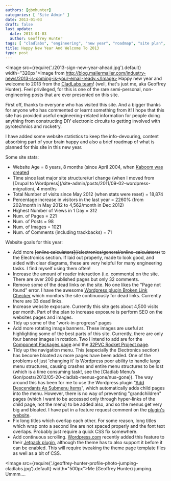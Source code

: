 ```yaml
---
authors: [gbmhunter]
categories: [ "Site Admin" ]
date: 2013-01-03
draft: false
last_update:
  date: 2013-01-03
  author: Geoffrey Hunter
tags: [ "cladlabs", "engineering", "new year", "roadmap", "site plan", "website statistics" ]
title: Happy New Year And Welcome To 2013
type: post
---
```


<Image src={require('./2013-sign-new-year-ahead.jpg').default} width="320px">Image from http://blog.mailermailer.com/industry-news/2013-is-coming-is-your-email-ready.</Image> Happy new year and welcome to 2013 from the [CladLabs team](http://en.gravatar.com/gbmhunter)! (well, that's just me, aka Geoffrey Hunter). Feel privileged, for this is one of the rare semi-personal, non-engineering posts that are ever presented on this site.

First off, thanks to everyone who has visited this site. And a bigger thanks for anyone who has commented or learnt something from it! I hope that this site has provided useful engineering-related information for people doing anything from constructing DIY electronic circuits to getting involved with pyrotechnics and rocketry.

I have added some website statistics to keep the info-devouring, content absorbing part of your brain happy and also a brief roadmap of what is planned for this site in this new year.

Some site stats:

* Website Age = 8 years, 8 months (since April 2004, when [Kaboom was created](/blog/2004/04-25-kaboom-website-created/index.mdx)
* Time since last major site structure/url change (when I moved from [Drupal to Wordpress](/site-admin/posts/2011/09-02-wordpress-migration/, 4 months
* Total Number of visits since May 2012 (when stats were reset) = 18,874
* Percentage increase in visitors in the last year = 2260% (from 202/month in May 2012 to 4,562/month in Dec 2012)
* Highest Number of Views in 1 Day = 312
* Num. of Pages = 221
* Num. of Posts = 98
* Num. of Images = 1021
* Num. of Comments (including trackbacks) = 71

Website goals for this year:

* Add more ~~\[online calculators\](/electronics/general/online-calculators)~~ to the Electronics section. If laid out properly, made to look good, and aided with clear diagrams, these are very helpful for many engineering tasks. I find myself using them often!
* Increase the amount of reader interaction (i.e. comments) on the site. There are over 200 published pages but only 32 comments.
* Remove some of the dead links on the site. No one likes the "Page not found" error. I have the awesome [Wordpress plugin Broken Link Checker](http://w-shadow.com/blog/2007/08/05/broken-link-checker-for-wordpress/) which monitors the site continuously for dead links. Currently there are 33 dead links.
* Increase website exposure. Currently this site gets about 4,500 visits per month. Part of the plan to increase exposure is perform SEO on the websites pages and images.
* Tidy up some of the "work-in-progress" pages
* Add more rotating image banners. These images are useful at highlighting some of the best parts of this site. Currently, there are only four banner images in rotation. Two I intend to add are for the [Component Packages page](/pcb-design/component-packages/) and the [32PVC Rocket Project page](/pyrotechnics/rocketry/projects/32pvc).
* Tidy up the navigation menu. This (especially the Electronics section) has become bloated as more pages have been added. One of the problems of just 'changing it' is Wordpress poor ability to handle large menu structures, causing crashes and entire menu structures to be lost (which is a time consuming task!, see the [Cladlab Menu’s Gon/posts/2012/05-20-cladlab-menus-gone/nus-gone)). The way around this has been for me to use the Wordpress plugin "[Add Descendants As Submenu Items](http://www.viper007bond.com/wordpress-plugins/add-descendants-as-submenu-items/)", which automatically adds child pages into the menu. However, there is no way of preventing "grandchildren" pages (which I want to be accessed only through hyper-links of the child page, not the menu) to be added also, and so the menus get very big and bloated. I have put in a feature request comment on the [plugin's website](http://www.viper007bond.com/wordpress-plugins/add-descendants-as-submenu-items/).
* Fix long titles which overlap each other. For some reason, long titles which wrap onto a second line are not spaced properly and the font text overlaps. Probably just require a quick CSS fix somewhere.
* Add continuous scrolling. [Wordpress.com](http://wordpress.com/) recently added this feature to their [Jetpack plugin](http://wordpress.org/extend/plugins/jetpack/), although the theme has to also support it before it can be enabled. This will require tweaking the theme page template files as well as a bit of CSS.

<Image src={require('./geoffrey-hunter-profile-photo-jumping-cladlabs.jpg').default} width="500px">Me (Geoffrey Hunter) jumping. Ummm....</Image>
